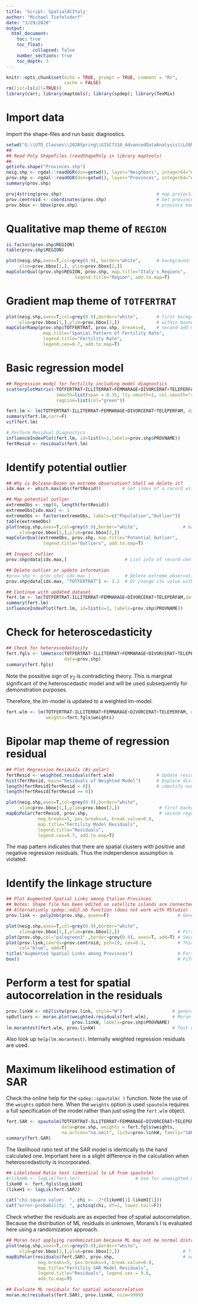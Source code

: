 ---
title: 'Script: SpatialACItaly'
author: "Michael Tiefelsdorf"
date: "3/29/2020"
output: 
  html_document:
    toc: true
    toc_float: 
          collapsed: false
    number_sections: true          
    toc_depth: 3  
---

```{r setup, include=FALSE}
knitr::opts_chunk$set(echo = TRUE, prompt = TRUE, comment = "R>", 
                      cache = FALSE)
rm(list=ls(all=TRUE))
library(car); library(maptools); library(spdep); library(TexMix)
```

# Import data
Import the shape-files and run basic diagnostics.
```{r import, message=FALSE, warning=FALSE}
setwd("G:\\UTD_Classes\\2020Spring\\GISC7310_AdvancedDataAnalysis\\LC6MLandGLS\\Italy")
##
## Read Poly Shapefiles (readShapePoly in library maptools)
##
getinfo.shape("Provinces.shp")
neig.shp <- rgdal::readOGR(dsn=getwd(), layer="Neighbors", integer64="warn.loss")
prov.shp <- rgdal::readOGR(dsn=getwd(), layer="Provinces", integer64="warn.loss")
summary(prov.shp)

proj4string(prov.shp)                                    # map projection
prov.centroid <- coordinates(prov.shp)                   # Get province centroids
prov.bbox <- bbox(prov.shp)                              # province bounding box for map region
```

# Qualitative map theme of `REGION`
```{r qualmap}
is.factor(prov.shp$REGION)
table(prov.shp$REGION)

plot(neig.shp,axes=T,col=grey(0.9), border="white",      # background: neighboring countries
     xlim=prov.bbox[1,], ylim=prov.bbox[2,])                     
mapColorQual(prov.shp$REGION, prov.shp, map.title="Italy's Regions",
                          legend.title="Region", add.to.map=T)        

```

# Gradient map theme of `TOTFERTRAT`
```{r gradmap}
plot(neig.shp,axes=T,col=grey(0.9),border="white",       # first background (axes=T adds lat/long frame)
     xlim=prov.bbox[1,],ylim=prov.bbox[2,])              # within bounding box
mapColorRamp(prov.shp$TOTFERTRAT, prov.shp, breaks=8,    # second add map
              map.title="Spatial Pattern of Fertility Rate",
              legend.title="Fertility Rate", 
              legend.cex=0.7, add.to.map=T)

```

# Basic regression model
```{r basicreg}
## Regression model for fertility including model diagnostics
scatterplotMatrix(~TOTFERTRAT+ILLITERRAT+FEMMARAGE+DIVORCERAT+TELEPERFAM, data=prov.shp,
                   smooth=list(span = 0.35, lty.smooth=1, col.smooth="red", col.var="salmon"),
                   regLine=list(col="green"))

fert.lm <- lm(TOTFERTRAT~ILLITERRAT+FEMMARAGE+DIVORCERAT+TELEPERFAM, data=prov.shp)
summary(fert.lm,corr=F)
vif(fert.lm)

# Perform Residual Diagnostics
influenceIndexPlot(fert.lm, id=list(n=3,labels=prov.shp$PROVNAME))
fertResid <- residuals(fert.lm)
```

# Identify potential outlier
```{r outlier}
## Why is Bolzano-Bozen an extreme observation? Shall we delete it?
idx.max <- which.max(abs(fertResid))        # Get index of a record with "outlying" observation 

## Map potential outlier
extremeObs <- rep(0, length(fertResid))
extremeObs[idx.max] <- 1
extremeObs <- factor(extremeObs, labels=c("Population","Outlier"))
table(extremeObs)
plot(neig.shp,axes=T,col=grey(0.9),border="white",                 # background: neighboring countries
     xlim=prov.bbox[1,],ylim=prov.bbox[2,])                     
mapColorQual(extremeObs, prov.shp, map.title="Potential Outlier",
              legend.title="Outliers", add.to.map=T)        

## Inspect outlier
prov.shp@data[idx.max,]                      # List info of record centre is outlier

## Delete outlier or update information
#prov.shp <- prov.shp[-idx.max ]             # Delete extreme observation from shapefile 
prov.shp@data[idx.max, "TOTFERTRAT"] <- 1.2  # Or change its value within the shapefile

## Continue with updated dataset
fert.lm <- lm(TOTFERTRAT~ILLITERRAT+FEMMARAGE+DIVORCERAT+TELEPERFAM,data=prov.shp) # update model
summary(fert.lm)
influenceIndexPlot(fert.lm, id=list(n=3, labels=prov.shp$PROVNAME))
```

# Check for heteroscedasticity
```{r heterocheck}
## Check for heteroscedasticity
fert.fgls <- lmHetero(TOTFERTRAT~ILLITERRAT+FEMMARAGE+DIVORCERAT+TELEPERFAM | log(FEMPOP94),
                      data=prov.shp)
summary(fert.fgls)
```
Note the possitive sign of $\gamma_2$ is contradicting theory. This is marginal significant of the heteroscedastic model and will be used subsequently for demonstration purposes.

Therefore, the lm-model is updated to a weighted lm-model.
```{r wlm}
fert.wlm <- lm(TOTFERTRAT~ILLITERRAT+FEMMARAGE+DIVORCERAT+TELEPERFAM, data=prov.shp,
               weights=fert.fgls$weights)
```

# Bipolar map theme of regression residual
```{r residmap}
## Plot Regression Residuals (Bi-polar)
fertResid <- weighted.residuals(fert.wlm)                # Update residuals
hist(fertResid, main="Residuals of Weighted Model")      # Explore distribution to
length(fertResid[fertResid < 0])                         # identify number of pos/neg classes
length(fertResid[fertResid >= 0])

plot(neig.shp,axes=T,col=grey(0.9),border="white",
     xlim=prov.bbox[1,],ylim=prov.bbox[2,])               # first background
mapBiPolar(fertResid, prov.shp,                           # second regression residuals
            neg.breaks=5, pos.breaks=4, break.value=0.0, 
            map.title="Fertility Model Residuals",
            legend.title="Residuals", 
            legend.cex=0.7, add.to.map=T)
```

The map pattern indicates that there are spatial clusters with positive and negative regression residuals. Thus the independence assumption is violated.

# Identify the linkage structure
```{r linkmap}
## Plot Augmented Spatial Links among Italian Provinces
## Notes: Shape file has been edited so satellite islands are connected to mainland
## Alternatively spdep::edit.nb function (does not work with RStudio)
prov.link <- poly2nb(prov.shp, queen=F)                          # Generate neighbors links

plot(neig.shp,axes=T,col=grey(0.9),border="white",
     xlim=prov.bbox[1,],ylim=prov.bbox[2,])                      # First background
plot(prov.shp,col="palegreen3" ,border=grey(0.9), axes=T, add=T) # Second plot areas
plot(prov.link,coords=prov.centroid, pch=19, cex=0.1,            # Third plot links focused at centroids
     col="blue", add=T)
title("Augmented Spatial Links among Provinces")                 # Forth add title
box()                                                            # Fifth refresh frame
```

# Perform a test for spatial autocorrelation in the residuals
```{r morantest}
prov.linkW <- nb2listw(prov.link, style="W")                   # generated row-sum standardized neighbors list
spOutliers <- moran.plot(weighted.residuals(fert.wlm),         # Moran plot with outlier diagnositics
                         prov.linkW, labels=prov.shp$PROVNAME)          
lm.morantest(fert.wlm, prov.linkW)                             # Test with W-coding scheme
```
Also look up `help(lm.morantest)`. Internally weighted regression residuals are used.

# Maximum likelihood estimation of SAR
Check the online help for the `spdep::spautolm( )` function. Note the use of the `weights` option here. When the `weights` option is used `spautolm` requires a full specification of the model rather than just using the `fert.wlm` object.
```{r SARmodel, message=FALSE, warning=FALSE}
fert.SAR <- spautolm(TOTFERTRAT~ILLITERRAT+FEMMARAGE+DIVORCERAT+TELEPERFAM, 
                     data=prov.shp, weights = fert.fgls$weights,
                     na.action="na.omit", listw=prov.linkW, family="SAR")
summary(fert.SAR)
```

The likelihood ratio test of the SAR model is identically to the hand calculated one. Important here is a slight difference in the calculation when heteroscedasticity is incorporated.
```{r SARlikeratio}
## Likelihood Ratio test (identical to LR from spautolm)
#(likeH0 <- logLik(fert.lm))                     # Use for unweighted model
likeH0 <- fert.fgls$logLikeH1
(likeH1 <- logLik(fert.SAR))

cat("chi-square value:  ", chi <- -2*(likeH0[1]-likeH1[1]))
cat("error-probability: ", pchisq(chi, df=1, lower.tail=F))
```

Check whether the residuals are as expected free of spatial autocorrelation. Because the distribution of ML residuals in unknown, Morans's $I$ is evaluated here using a randomization approach.
```{r SARresid}
## Moran test applying randomization because ML may not be normal distributed
plot(neig.shp,axes=T,col=grey(0.9),border="white",
     xlim=prov.bbox[1,],ylim=prov.bbox[2,])                        # first background
mapBiPolar(residuals(fert.SAR), prov.shp,                          # second regression residuals
            neg.breaks=5, pos.breaks=4, break.value=0.0, 
            map.title="Fertility SAR Model Residuals",
            legend.title="Residuals", legend.cex = 0.6,
            add.to.map=T)

## Evaluate ML residuals for spatial autocorrelation
moran.mc(residuals(fert.SAR), prov.linkW, nsim=9999) 
```

